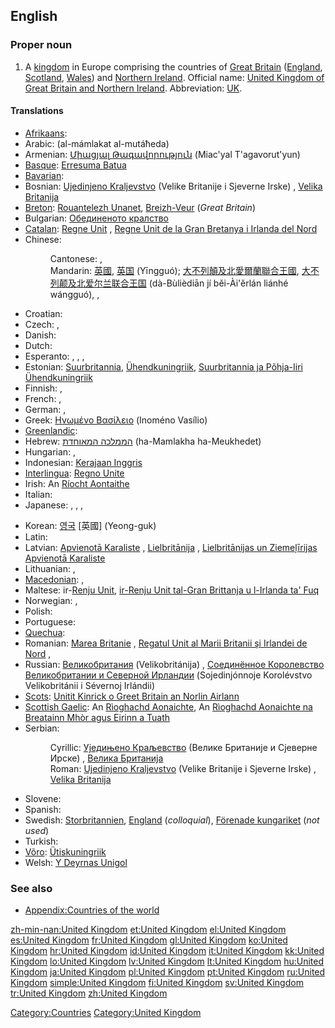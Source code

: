{{wikipedia}}
==English==

===Proper noun===
{{en-proper noun|sg=[[united|United]] [[kingdom|Kingdom]]}}

# A [[kingdom]] in Europe comprising the countries of [[Great Britain]] ([[England]], [[Scotland]], [[Wales]]) and [[Northern Ireland]]. Official name: [[United Kingdom of Great Britain and Northern Ireland]]. Abbreviation: [[UK]].

====Translations====
{{trans-top|Kingdom in Europe}}
* [[Afrikaans]]: {{t-|af|Verenigde Koninkryk|xs=Afrikaans}}
* Arabic: {{Arab|[[المملكة المتحدة]]}} (al-mámlakat al-mutáħeda) {{f}}
* Armenian: [[Միացյալ Թագավորություն]] (Miac'yal T'agavorut'yun)
* [[Basque]]: [[Erresuma Batua]]
* [[Bavarian]]: {{tø|bar|Vaeinigte Kinireich}}
* Bosnian: [[Ujedinjeno Kraljevstvo]] (Velike Britanije i Sjeverne Irske) {{n}}, [[Velika Britanija]] {{f}}
* [[Breton]]: [[Rouantelezh Unanet]], [[Breizh-Veur]] (''Great Britain'')
* Bulgarian: [[Обединеното кралство]]
* [[Catalan]]: [[Regne Unit]] {{m}}, [[Regne Unit de la Gran Bretanya i Irlanda del Nord]]
* Chinese:
*: Cantonese: {{tø|yue|英國|tr=jing1 gwok3|sc=Hani|xs=Cantonese}}, {{tø|yue|大英聯合王國|tr=daai6 jing1 lyun4 hap6 wong4 gwok3|sc=Hani|xs=Cantonese}}
*: Mandarin: [[英國]], [[英国]] (Yīngguó); [[大不列顛及北愛爾蘭聯合王國]], [[大不列颠及北爱尔兰联合王国]] (dà-Bùlièdiān jí běi-Ài'ěrlán liánhé wángguó),  {{t|cmn|聯合王國|sc=Hani}},  {{t|cmn|联合王国|tr=Liánhé Wángguó|sc=Hani}}
* Croatian: {{t+|hr|Ujedinjeno Kraljevstvo|n}}
* Czech: {{t+|cs|Velká Británie|f}}, {{t|cs|Spojené království|n}}
* Danish: {{t-|da|Forenede Kongerige}}
* Dutch: {{t+|nl|Verenigd Koninkrijk}}
* Esperanto: {{t|eo|Britujo|xs=Esperanto}}, {{t-|eo|Britio|xs=Esperanto}}, {{t-|eo|Unuiĝinta Regno|xs=Esperanto}}, {{t|eo|Unuiĝinta Regno de Grand-Britio kaj Nord-Irlando|xs=Esperanto}}
* Estonian: [[Suurbritannia]], [[Ühendkuningriik]], [[Suurbritannia ja Põhja-Iiri Ühendkuningriik]]
* Finnish: {{t+|fi|Yhdistynyt kuningaskunta}}, {{t+|fi|Iso-Britannia}}
* French: {{t+|fr|Royaume-Uni|m}}, {{t+|fr|Royaume-Uni de Grande-Bretagne et d'Irlande du Nord|m}}
* German: {{t+|de|Vereinigtes Königreich|n}},  {{t+|de|Großbritannien|n}}
* Greek: [[Ηνωμένο Βασίλειο]] (Inoméno Vasílio) {{n}}
* [[Greenlandic]]: {{t-|kl|Tuluit Nunaat|xs=Greenlandic}}
* Hebrew: [[הממלכה המאוחדת]] (ha-Mamlakha ha-Meukhedet)
* Hungarian: {{t+|hu|Egyesült Királyság}}, {{t+|hu|Nagy-Britannia és Észak-Írország Egyesült Királysága}}
* Indonesian: [[Kerajaan Inggris]]
* [[Interlingua]]: [[Regno Unite]]
* Irish: An [[Ríocht Aontaithe]]
* Italian: {{t+|it|Regno Unito|m}}
* Japanese: {{t+|ja|英国|tr=[[えいこく]], Eikoku}}, {{t+|ja|イギリス|tr=igirisu}}, {{t-|ja|グレートブリテンおよび北アイルランド連合王国|tr=Gurēto Buriten oyobi Kita-Airurando rengō ōkoku}}, {{t|ja|連合王国|tr=[[れんごうおうこく]], Rengō ōkoku}}
{{trans-mid}}
* Korean: [[영국]] [英國] (Yeong-guk)
* Latin: {{t|la|Britanniarum Regnum}}
* Latvian: [[Apvienotā Karaliste]] {{f}}, [[Lielbritānija]] {{f}}, [[Lielbritānijas un Ziemeļīrijas Apvienotā Karaliste]] {{f}}
* Lithuanian: {{t+|lt|Jungtinė Karalystė|xs=Lithuanian}}, {{t+|lt|Didžioji Britanija|xs=Lithuanian}}
* [[Macedonian]]: {{t+|mk|Обединето Кралство|n|tr=Obedíneto Králstvo}},  {{t+|mk|Велика Британија|f|tr=Vélika Británija}}
* Maltese: ir-[[Renju Unit]], [[ir-Renju Unit tal-Gran Brittanja u l-Irlanda ta' Fuq]]
* Norwegian: {{t+|no|Storbritannia}}, {{t-|no|Det forente kongerike Storbritannia og Nord-Irland}}
* Polish: {{t+|pl|Zjednoczone Królestwo|n}}
* Portuguese: {{t+|pt|Reino Unido|m}}
* [[Quechua]]: {{t-|qu|Hukllachasqa Qhapaq Suyu|xs=Quechua}}
* Romanian: [[Marea Britanie]] {{f}}, [[Regatul Unit al Marii Britanii şi Irlandei de Nord]] {{n}},  {{t+|ro|Regatul Unit}}
* Russian: [[Великобритания]] (Velikobritánija) {{f}}, [[Соединённое Королевство Великобритании и Северной Ирландии]] (Sojedinjónnoje Korolévstvo Velikobritánii i Sévernoj Irlándii) {{n}}
* [[Scots]]: [[Unitit Kinrick o Greet Britain an Norlin Airlann]]
* [[Scottish Gaelic]]: An [[Rìoghachd Aonaichte]], An [[Rìoghachd Aonaichte na Breatainn Mhòr agus Eirinn a Tuath]]
* Serbian:
*: Cyrillic: [[Уједињено Краљевство]] (Велике Британије и Сјеверне Ирске) {{n}}, [[Велика Британија]] {{f}}
*: Roman: [[Ujedinjeno Kraljevstvo]] (Velike Britanije i Sjeverne Irske) {{n}}, [[Velika Britanija]] {{f}}
* Slovene: {{t+|sl|Združeno kraljestvo|n}}
* Spanish: {{t+|es|Reino Unido|m}}
* Swedish: [[Storbritannien]], [[England]] (''colloquial''), [[Förenade kungariket]] (''not used'')
* Turkish: {{t+|tr|Birleşik Krallık}}
* [[Võro]]: [[Ütiskuningriik]]
* Welsh: [[Y Deyrnas Unigol]]
{{trans-bottom}}

===See also===
* [[Appendix:Countries of the world]]

[[Category:Countries]]
[[Category:United Kingdom]]

[[zh-min-nan:United Kingdom]]
[[et:United Kingdom]]
[[el:United Kingdom]]
[[es:United Kingdom]]
[[fr:United Kingdom]]
[[gl:United Kingdom]]
[[ko:United Kingdom]]
[[hr:United Kingdom]]
[[id:United Kingdom]]
[[it:United Kingdom]]
[[kk:United Kingdom]]
[[lo:United Kingdom]]
[[lv:United Kingdom]]
[[lt:United Kingdom]]
[[hu:United Kingdom]]
[[ja:United Kingdom]]
[[pl:United Kingdom]]
[[pt:United Kingdom]]
[[ru:United Kingdom]]
[[simple:United Kingdom]]
[[fi:United Kingdom]]
[[sv:United Kingdom]]
[[tr:United Kingdom]]
[[zh:United Kingdom]]